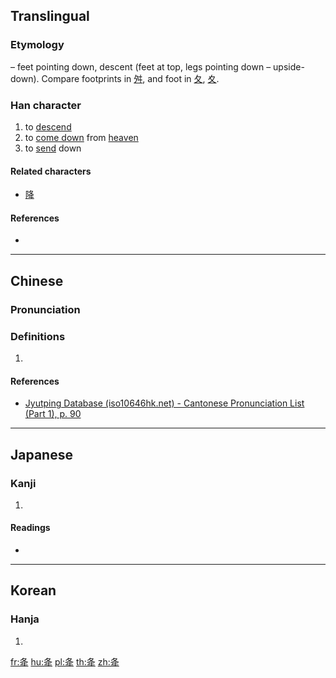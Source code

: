 {{also|舛}}
==Translingual==

===Etymology===
{{liushu|p}} – feet pointing down, descent (feet at top, legs pointing down – upside-down). Compare footprints in [[舛]], and foot in [[夂]], [[夊]].

===Han character===
{{Han char|rn=34|rad=夂|as=03|sn=6|four=|canj=HEQ,XHEQ|ids=⿱夂㐄}}

# to [[descend]]
# to [[come down]] from [[heaven]]
# to [[send]] down

====Related characters====
* [[降]]

====References====
* {{Han ref|kx=0244.200|dkj=05695|dj=0485.050|hdz=20868.040|uh=5905|ud=22789}}

----

==Chinese==
{{zh-forms}}

===Pronunciation===
{{zh-pron
|m=jiàng
|c=gong3
|mc=y
|oc=y
|cat=
}}

===Definitions===
{{zh-hanzi}}

# {{rfdef|zh}}

====References====
* {{q|Cantonese}} [http://www.iso10646hk.net/jp/document/download.jsp Jyutping Database (iso10646hk.net) - Cantonese Pronunciation List (Part 1), p. 90]

----

==Japanese==

===Kanji===
{{ja-kanji|grade=|rs=夂03}}

# {{defn|lang=ja|sort=夂03}}

====Readings====
* {{ja-readings|on=[[こう]] (kō)|kun=[[おおりる]] (ooriru), [[おおろす]] (oorosu), [[ふうる]] (fuuru)}}

----

==Korean==

===Hanja===
{{ko-hanja|hangeul=[[강]]|eumhun=|rv=gang|mr=kang|y=kang}}

# {{defn|lang=ko|sort=夂03}}

[[fr:夅]]
[[hu:夅]]
[[pl:夅]]
[[th:夅]]
[[zh:夅]]